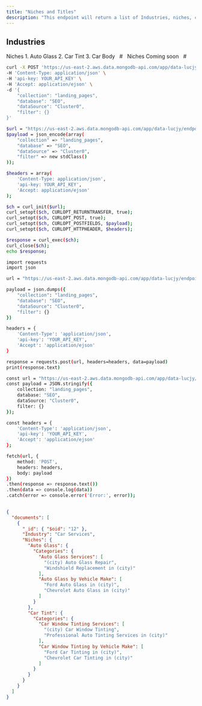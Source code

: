 ```yaml
---
title: "Niches and Titles"
description: "This endpoint will return a list of Industries, niches, categories and titles."
---
```


## Industries

<AccordionGroup>
  <Accordion title="Car Services">
    Niches
        1. Auto Glass
        2. Car Tint
        3. Car Body
    &nbsp;
    #
    &nbsp;
  </Accordion>

  <Accordion title="Beauty">
    Niches
        Coming soon
    &nbsp;
    #
    &nbsp;
  </Accordion>

</AccordionGroup>

<RequestExample>

```bash cURL
curl -X POST 'https://us-east-2.aws.data.mongodb-api.com/app/data-lucjy/endpoint/data/v1/action/find' \
-H 'Content-Type: application/json' \
-H 'api-key: YOUR_API_KEY' \
-H 'Accept: application/ejson' \
-d '{
    "collection": "landing_pages",
    "database": "SEO",
    "dataSource": "Cluster0",
    "filter": {}
}'

```

```bash PHP
$url = "https://us-east-2.aws.data.mongodb-api.com/app/data-lucjy/endpoint/data/v1/action/find";
$payload = json_encode(array(
    "collection" => "landing_pages",
    "database" => "SEO",
    "dataSource" => "Cluster0",
    "filter" => new stdClass()
));

$headers = array(
    'Content-Type: application/json',
    'api-key: YOUR_API_KEY',
    'Accept: application/ejson'
);

$ch = curl_init($url);
curl_setopt($ch, CURLOPT_RETURNTRANSFER, true);
curl_setopt($ch, CURLOPT_POST, true);
curl_setopt($ch, CURLOPT_POSTFIELDS, $payload);
curl_setopt($ch, CURLOPT_HTTPHEADER, $headers);

$response = curl_exec($ch);
curl_close($ch);
echo $response;

```

```bash Python
import requests
import json

url = "https://us-east-2.aws.data.mongodb-api.com/app/data-lucjy/endpoint/data/v1/action/find"

payload = json.dumps({
    "collection": "landing_pages",
    "database": "SEO",
    "dataSource": "Cluster0",
    "filter": {}
})

headers = {
    'Content-Type': 'application/json',
    'api-key': 'YOUR_API_KEY',
    'Accept': 'application/ejson'
}

response = requests.post(url, headers=headers, data=payload)
print(response.text)

```

```bash JavaScript
const url = "https://us-east-2.aws.data.mongodb-api.com/app/data-lucjy/endpoint/data/v1/action/find";
const payload = JSON.stringify({
    collection: "landing_pages",
    database: "SEO",
    dataSource: "Cluster0",
    filter: {}
});

const headers = {
    'Content-Type': 'application/json',
    'api-key': 'YOUR_API_KEY',
    'Accept': 'application/ejson'
};

fetch(url, {
    method: 'POST',
    headers: headers,
    body: payload
})
.then(response => response.text())
.then(data => console.log(data))
.catch(error => console.error('Error:', error));
    
```

</RequestExample>

<ResponseExample>

```json Example Response
{
  "documents": [
    {
      "_id": { "$oid": "12" },
      "Industry": "Car Services",
      "Niches": {
        "Auto Glass": {
          "Categories": {
            "Auto Glass Services": [
              "(city) Auto Glass Repair",
              "Windshield Replacement in (city)"
            ],
            "Auto Glass by Vehicle Make": [
              "Ford Auto Glass in (city)",
              "Chevrolet Auto Glass in (city)"
            ]
          }
        },
        "Car Tint": {
          "Categories": {
            "Car Window Tinting Services": [
              "(city) Car Window Tinting",
              "Professional Auto Tinting Services in (city)"
            ],
            "Car Window Tinting by Vehicle Make": [
              "Ford Car Tinting in (city)",
              "Chevrolet Car Tinting in (city)"
            ]
          }
        }
      }
    }
  ]
}

```
</ResponseExample>

&nbsp;
#
&nbsp;
#
&nbsp;